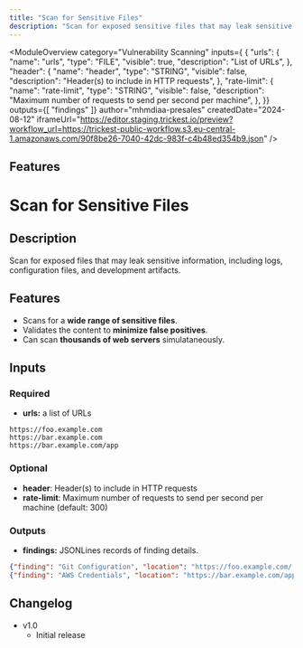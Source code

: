 ```yaml
---
title: "Scan for Sensitive Files"
description: "Scan for exposed sensitive files that may leak sensitive information"
---
```



<ModuleOverview 
  category="Vulnerability Scanning"
  inputs={ {
  "urls": {
    "name": "urls",
    "type": "FILE",
    "visible": true,
    "description": "List of URLs",
  },
  "header": {
    "name": "header",
    "type": "STRING",
    "visible": false,
    "description": "Header(s) to include in HTTP requests",
  },
  "rate-limit": {
    "name": "rate-limit",
    "type": "STRING",
    "visible": false,
    "description": "Maximum number of requests to send per second per machine",
  },
}}
  outputs={[ 
    "findings"
  ]}
  author="mhmdiaa-presales"
  createdDate="2024-08-12"
  iframeUrl="https://editor.staging.trickest.io/preview?workflow_url=https://trickest-public-workflow.s3.eu-central-1.amazonaws.com/90f8be26-7040-42dc-983f-c4b48ed354b9.json"
/>

## Features
# Scan for Sensitive Files

## Description
Scan for exposed files that may leak sensitive information, including logs, configuration files, and development artifacts.

## Features
- Scans for a **wide range of sensitive files**.
- Validates the content to **minimize false positives**.
- Can scan **thousands of web servers** simulataneously.

## Inputs
### Required
- **urls:** a list of URLs
```
https://foo.example.com
https://bar.example.com
https://bar.example.com/app
```

### Optional
- **header**: Header(s) to include in HTTP requests
- **rate-limit**: Maximum number of requests to send per second per machine (default: 300)

### Outputs
- **findings:** JSONLines records of finding details.
```json
{"finding": "Git Configuration", "location": "https://foo.example.com/.git/config", "severity": "medium", "hostname": "foo.example.com", "domain_name": "example.com", "ip_address": "1.2.3.4", "method": "GET", "description": "Git configuration was detected via the pattern /.git/config and log file on passed URLs"}
{"finding": "AWS Credentials", "location": "https://bar.example.com/app/.aws/credentials", "severity": "high", "hostname": "bar.example.com", "domain_name": "example.com", "ip_address": "5.6.7.8", "method": "GET", "description": "AWS credentials found via /.aws/credentials endpoint"}
```

## Changelog
- v1.0
    - Initial release